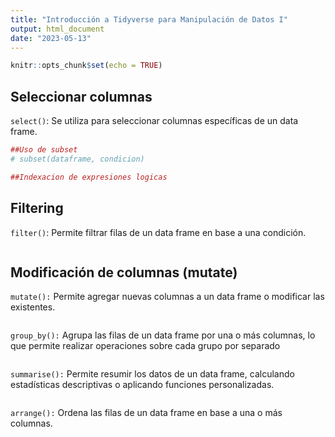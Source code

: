 ```yaml
---
title: "Introducción a Tidyverse para Manipulación de Datos I"
output: html_document
date: "2023-05-13"
---
```


```r
knitr::opts_chunk$set(echo = TRUE)
```



## Seleccionar columnas

`select()`: Se utiliza para seleccionar columnas específicas de un data frame.

```r
##Uso de subset
# subset(dataframe, condicion)

##Indexacion de expresiones logicas
```


## Filtering 
`filter()`: Permite filtrar filas de un data frame en base a una condición.

```r


```


## Modificación de columnas (mutate)

`mutate():` Permite agregar nuevas columnas a un data frame o modificar las existentes.


```r



```

`group_by():` Agrupa las filas de un data frame por una o más columnas, lo que permite realizar operaciones sobre cada grupo por separado


```r



```


`summarise():` Permite resumir los datos de un data frame, calculando estadísticas descriptivas o aplicando funciones personalizadas.


```r



```


`arrange():` Ordena las filas de un data frame en base a una o más columnas.



```r



```

